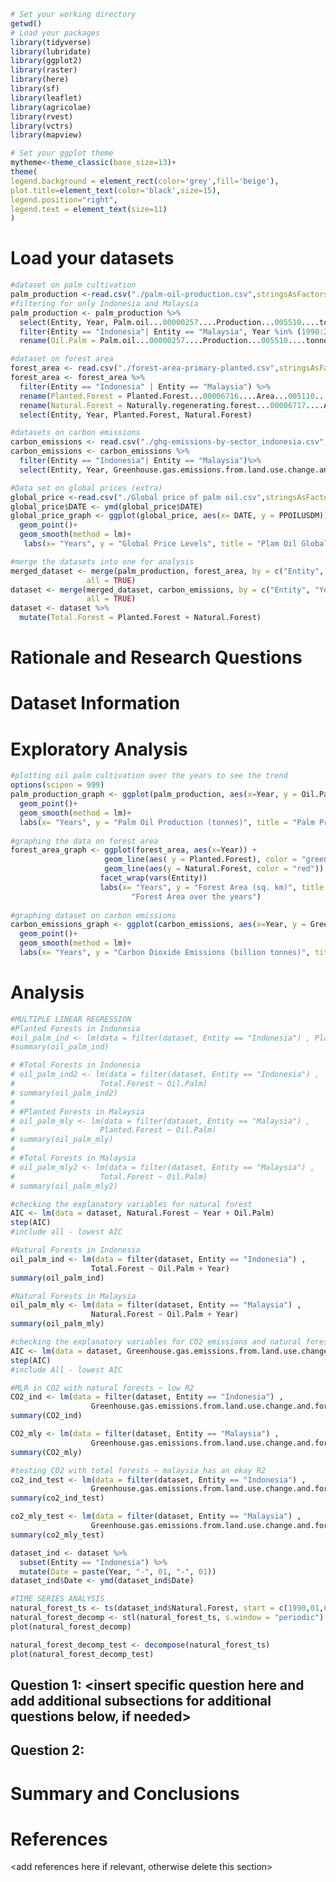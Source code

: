 \newpage
\tableofcontents 
\newpage
\listoftables 
\newpage
\listoffigures 
\newpage

```r
# Set your working directory
getwd()
# Load your packages
library(tidyverse)
library(lubridate)
library(ggplot2)
library(raster)
library(here)
library(sf)
library(leaflet)
library(agricolae)
library(rvest)
library(vctrs)
library(mapview)

# Set your ggplot theme
mytheme<-theme_classic(base_size=13)+
theme(
legend.background = element_rect(color='grey',fill='beige'),
plot.title=element_text(color='black',size=15),
legend.position="right",
legend.text = element_text(size=11)
)

```

# Load your datasets
```r
#dataset on palm cultivation 
palm_production <-read.csv("./palm-oil-production.csv",stringsAsFactors = TRUE)
#filtering for only Indonesia and Malaysia 
palm_production <- palm_production %>%
  select(Entity, Year, Palm.oil...00000257....Production...005510....tonnes)%>%
  filter(Entity == "Indonesia"| Entity == "Malaysia", Year %in% (1990:2020))%>%
  rename(Oil.Palm = Palm.oil...00000257....Production...005510....tonnes)

#dataset on forest area 
forest_area <- read.csv("./forest-area-primary-planted.csv",stringsAsFactors = TRUE)
forest_area <- forest_area %>%
  filter(Entity == "Indonesia" | Entity == "Malaysia") %>%
  rename(Planted.Forest = Planted.Forest...00006716....Area...005110....hectares ) %>%
  rename(Natural.Forest = Naturally.regenerating.forest...00006717....Area...005110....hectares)%>%
  select(Entity, Year, Planted.Forest, Natural.Forest)

#datasets on carbon emissions 
carbon_emissions <- read.csv("./ghg-emissions-by-sector_indonesia.csv", stringsAsFactors = TRUE)
carbon_emissions <- carbon_emissions %>%
  filter(Entity == "Indonesia"| Entity == "Malaysia")%>%
  select(Entity, Year, Greenhouse.gas.emissions.from.land.use.change.and.forestry)
```

```r
#Data set on global prices (extra)
global_price <-read.csv("./Global price of palm oil.csv",stringsAsFactors = TRUE)
global_price$DATE <- ymd(global_price$DATE)
global_price_graph <- ggplot(global_price, aes(x= DATE, y = PPOILUSDM))+
  geom_point()+
  geom_smooth(method = lm)+
   labs(x= "Years", y = "Global Price Levels", title = "Plam Oil Global Price Trends")
```

```r
#merge the datasets into one for analysis 
merged_dataset <- merge(palm_production, forest_area, by = c("Entity", "Year"), 
                 all = TRUE)
dataset <- merge(merged_dataset, carbon_emissions, by = c("Entity", "Year"), 
                 all = TRUE)
dataset <- dataset %>%
  mutate(Total.Forest = Planted.Forest + Natural.Forest)
```

# Rationale and Research Questions


\newpage

# Dataset Information



\newpage

# Exploratory Analysis 

```r
#plotting oil palm cultivation over the years to see the trend 
options(scipen = 999)
palm_production_graph <- ggplot(palm_production, aes(x=Year, y = Oil.Palm, color = Entity)) + 
  geom_point()+ 
  geom_smooth(method = lm)+ 
  labs(x= "Years", y = "Palm Oil Production (tonnes)", title = "Palm Production in Indonesia and Malaysia over the years")
  
#graphing the data on forest area 
forest_area_graph <- ggplot(forest_area, aes(x=Year)) +
                     geom_line(aes( y = Planted.Forest), color = "green") + 
                     geom_line(aes(y = Natural.Forest, color = "red")) + 
                    facet_wrap(vars(Entity))
                    labs(x= "Years", y = "Forest Area (sq. km)", title = 
                           "Forest Area over the years")
                           
#graphing dataset on carbon emissions 
carbon_emissions_graph <- ggplot(carbon_emissions, aes(x=Year, y = Greenhouse.gas.emissions.from.land.use.change.and.forestry, color = Entity)) + 
  geom_point()+ 
  geom_smooth(method = lm)+ 
  labs(x= "Years", y = "Carbon Dioxide Emissions (billion tonnes)", title = "Carbon Dioxide Emissions over the years")
```
\newpage

# Analysis
```r
#MULTIPLE LINEAR REGRESSION
#Planted Forests in Indonesia 
#oil_palm_ind <- lm(data = filter(dataset, Entity == "Indonesia") , Planted.Forest ~ Oil.Palm)
#summary(oil_palm_ind)

# #Total Forests in Indonesia
# oil_palm_ind2 <- lm(data = filter(dataset, Entity == "Indonesia") , 
#                   Total.Forest ~ Oil.Palm)
# summary(oil_palm_ind2)
# 
# #Planted Forests in Malaysia 
# oil_palm_mly <- lm(data = filter(dataset, Entity == "Malaysia") , 
#                   Planted.Forest ~ Oil.Palm)
# summary(oil_palm_mly)
# 
# #Total Forests in Malaysia
# oil_palm_mly2 <- lm(data = filter(dataset, Entity == "Malaysia") , 
#                   Total.Forest ~ Oil.Palm)
# summary(oil_palm_mly2)

#checking the explanatory variables for natural forest 
AIC <- lm(data = dataset, Natural.Forest ~ Year + Oil.Palm)
step(AIC)
#include all - lowest AIC 

#Natural Forests in Indonesia 
oil_palm_ind <- lm(data = filter(dataset, Entity == "Indonesia") , 
                  Total.Forest ~ Oil.Palm + Year)
summary(oil_palm_ind)

#Natural Forests in Malaysia
oil_palm_mly <- lm(data = filter(dataset, Entity == "Malaysia") , 
                  Natural.Forest ~ Oil.Palm + Year)
summary(oil_palm_mly)

#checking the explanatory variables for CO2 emissions and natural forest 
AIC <- lm(data = dataset, Greenhouse.gas.emissions.from.land.use.change.and.forestry ~ Natural.Forest + Oil.Palm + Year)
step(AIC)
#include All - lowest AIC 

#MLR in CO2 with natural forests ~ low R2 
CO2_ind <- lm(data = filter(dataset, Entity == "Indonesia") , 
                  Greenhouse.gas.emissions.from.land.use.change.and.forestry ~ Natural.Forest + Oil.Palm + Year)
summary(CO2_ind)

CO2_mly <- lm(data = filter(dataset, Entity == "Malaysia") , 
                  Greenhouse.gas.emissions.from.land.use.change.and.forestry ~ Natural.Forest + Oil.Palm + Year)
summary(CO2_mly)

#testing CO2 with total forests ~ malaysia has an okay R2 
co2_ind_test <- lm(data = filter(dataset, Entity == "Indonesia") , 
                  Greenhouse.gas.emissions.from.land.use.change.and.forestry ~ Total.Forest + Oil.Palm + Year)
summary(co2_ind_test)

co2_mly_test <- lm(data = filter(dataset, Entity == "Malaysia") , 
                  Greenhouse.gas.emissions.from.land.use.change.and.forestry ~ Total.Forest + Oil.Palm + Year)
summary(co2_mly_test)
```

```r
dataset_ind <- dataset %>%
  subset(Entity == "Indonesia") %>%
  mutate(Date = paste(Year, "-", 01, "-", 01))
dataset_ind$Date <- ymd(dataset_ind$Date)

#TIME SERIES ANALYSIS 
natural_forest_ts <- ts(dataset_ind$Natural.Forest, start = c(1990,01,01))
natural_forest_decomp <- stl(natural_forest_ts, s.window = "periodic")
plot(natural_forest_decomp)

natural_forest_decomp_test <- decompose(natural_forest_ts)
plot(natural_forest_decomp_test)
```


## Question 1: <insert specific question here and add additional subsections for additional questions below, if needed>

## Question 2: 




\newpage

# Summary and Conclusions


\newpage

# References
<add references here if relevant, otherwise delete this section> 
